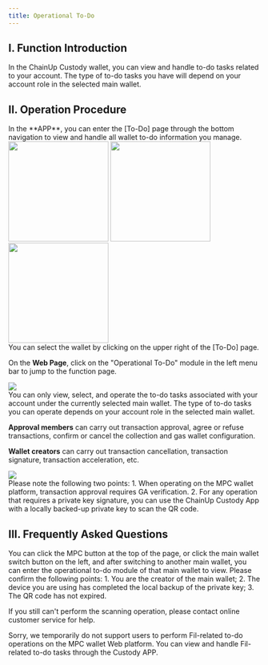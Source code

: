 ```yaml
---
title: Operational To-Do
---
```


## I. Function Introduction

In the ChainUp Custody wallet, you can view and handle to-do tasks related to your account. The type of to-do tasks you have will depend on your account role in the selected main wallet.

## II. Operation Procedure

<Steps>
<Step title="View To-Do Information">
In the **APP**, you can enter the [To-Do] page through the bottom navigation to view and handle all wallet to-do information you manage.
<div className="w-full flex items-center justify-center">
    <CardGroup cols={3}>
    <img src="/images/user-guide/todo1cn.png" width="200"/>
    <img src="/images/user-guide/todo2cn.png" width="200"/>
    <img src="/images/user-guide/todo3cn.png" width="200"/>
    </CardGroup>
</div>

<Tip>
You can select the wallet by clicking on the upper right of the [To-Do] page.
</Tip>

On the **Web Page**, click on the "Operational To-Do" module in the left menu bar to jump to the function page.
<div className="w-full flex items-center justify-center">
    <img src="/images/user-guide/todo4cn.png" />
</div>
<Tip>
You can only view, select, and operate the to-do tasks associated with your account under the currently selected main wallet.
</Tip>

</Step>
<Step title="Handle Operational To-Do">
The type of to-do tasks you can operate depends on your account role in the selected main wallet.

**Approval members** can carry out transaction approval, agree or refuse transactions, confirm or cancel the collection and gas wallet configuration.

**Wallet creators** can carry out transaction cancellation, transaction signature, transaction acceleration, etc.

<div className="w-full flex items-center justify-center">
    <img src="/images/user-guide/todo5cn.png" />
</div>


<Warning>
Please note the following two points:
1. When operating on the MPC wallet platform, transaction approval requires GA verification.
2. For any operation that requires a private key signature, you can use the ChainUp Custody App with a locally backed-up private key to scan the QR code.
</Warning>
</Step>
</Steps>

## III. Frequently Asked Questions

<Accordion title="How do I view the operational to-do of other main wallets?">
You can click the MPC button at the top of the page, or click the main wallet switch button on the left, and after switching to another main wallet, you can enter the operational to-do module of that main wallet to view.
</Accordion>

<Accordion title="Why can't I complete tasks waiting for signature and acceleration by scanning the QR code of the to-do?">
Please confirm the following points:
1. You are the creator of the main wallet;
2. The device you are using has completed the local backup of the private key;
3. The QR code has not expired.

If you still can't perform the scanning operation, please contact online customer service for help.
</Accordion>

<Accordion title="Why can't I view Fil-related to-do tasks?">
Sorry, we temporarily do not support users to perform Fil-related to-do operations on the MPC wallet Web platform. You can view and handle Fil-related to-do tasks through the Custody APP.
</Accordion>
